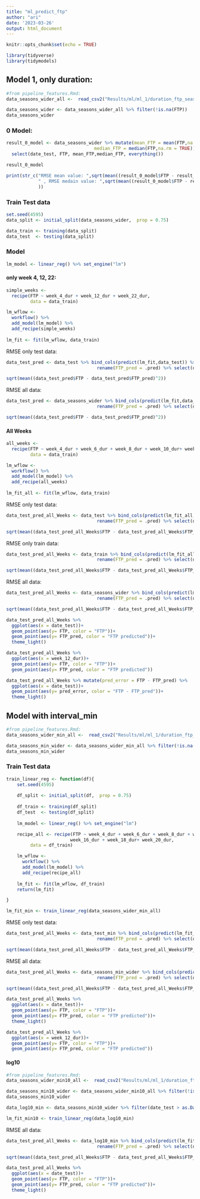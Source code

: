 ```yaml
---
title: "ml_predict_ftp"
author: "ari"
date: '2023-03-26'
output: html_document
---
```


```r
knitr::opts_chunk$set(echo = TRUE)
```

```r
library(tidyverse)
library(tidymodels)
```

## Model 1, only duration:

```r
#from pipeline_features.Rmd:
data_seasons_wider_all <-  read_csv2("Results/ml/ml_1/duration_ftp_seasons_wider.csv") 

data_seasons_wider <- data_seasons_wider_all %>% filter(!is.na(FTP))
data_seasons_wider
```

### 0 Model:
```r
result_0_model <- data_seasons_wider %>% mutate(mean_FTP = mean(FTP,na.rm = TRUE),
                                 median_FTP = median(FTP,na.rm = TRUE)) %>%
  select(date_test, FTP, mean_FTP,median_FTP, everything()) 

result_0_model
```

```r

print(str_c("RMSE mean value: ",sqrt(mean((result_0_model$FTP - result_0_model$mean_FTP)^2)),
            " , RMSE medain value: ",sqrt(mean((result_0_model$FTP - result_0_model$median_FTP)^2))
            ))

```

### Train Test data

```r
set.seed(4595)
data_split <- initial_split(data_seasons_wider,  prop = 0.75)

data_train <- training(data_split)
data_test  <- testing(data_split)
```

### Model
```r
lm_model <- linear_reg() %>% set_engine("lm")
```

#### only week 4, 12, 22:

```r
simple_weeks <- 
  recipe(FTP ~ week_4_dur + week_12_dur + week_22_dur,
         data = data_train) 
```

```r
lm_wflow <- 
  workflow() %>% 
  add_model(lm_model) %>% 
  add_recipe(simple_weeks)
 
lm_fit <- fit(lm_wflow, data_train)
```

RMSE only test data:
```r
data_test_pred <- data_test %>% bind_cols(predict(lm_fit,data_test)) %>% 
                                  rename(FTP_pred = .pred) %>% select(date_test, FTP, FTP_pred, everything())

sqrt(mean((data_test_pred$FTP - data_test_pred$FTP_pred)^2))
```

RMSE all data:
```r
data_test_pred <- data_seasons_wider %>% bind_cols(predict(lm_fit,data_seasons_wider)) %>% 
                                  rename(FTP_pred = .pred) %>% select(date_test, FTP, FTP_pred, everything())

sqrt(mean((data_test_pred$FTP - data_test_pred$FTP_pred)^2))
```



#### All Weeks

```r

all_weeks <- 
  recipe(FTP ~ week_4_dur + week_6_dur + week_8_dur + week_10_dur+ week_12_dur + week_16_dur + week_18_dur+ week_20_dur,
         data = data_train) 
```


```r
lm_wflow <- 
  workflow() %>% 
  add_model(lm_model) %>% 
  add_recipe(all_weeks)
 
lm_fit_all <- fit(lm_wflow, data_train)
```

RMSE only test data:
```r
data_test_pred_all_Weeks <- data_test %>% bind_cols(predict(lm_fit_all,data_test)) %>% 
                                  rename(FTP_pred = .pred) %>% select(date_test, FTP, FTP_pred, everything())

sqrt(mean((data_test_pred_all_Weeks$FTP - data_test_pred_all_Weeks$FTP_pred)^2))
```

RMSE only train data:
```r
data_test_pred_all_Weeks <- data_train %>% bind_cols(predict(lm_fit_all,data_train)) %>% 
                                  rename(FTP_pred = .pred) %>% select(date_test, FTP, FTP_pred, everything())

sqrt(mean((data_test_pred_all_Weeks$FTP - data_test_pred_all_Weeks$FTP_pred)^2))
```

RMSE all data:
```r
data_test_pred_all_Weeks <- data_seasons_wider %>% bind_cols(predict(lm_fit_all,data_seasons_wider)) %>% 
                                  rename(FTP_pred = .pred) %>% select(date_test, FTP, FTP_pred, everything())

sqrt(mean((data_test_pred_all_Weeks$FTP - data_test_pred_all_Weeks$FTP_pred)^2))
```


```r
data_test_pred_all_Weeks %>%
  ggplot(aes(x = date_test))+
  geom_point(aes(y= FTP, color = "FTP"))+
  geom_point(aes(y= FTP_pred, color = "FTP predicted"))+
  theme_light()
```

```r
data_test_pred_all_Weeks %>%
  ggplot(aes(x = week_12_dur))+
  geom_point(aes(y= FTP, color = "FTP"))+
  geom_point(aes(y= FTP_pred, color = "FTP predicted"))
```

```r
data_test_pred_all_Weeks %>% mutate(pred_error = FTP - FTP_pred) %>%
  ggplot(aes(x = date_test))+
  geom_point(aes(y= pred_error, color = "FTP - FTP_pred"))+
  theme_light()
```
## Model with interval_min

```r
#from pipeline_features.Rmd:
data_seasons_wider_min_all <-  read_csv2("Results/ml/ml_1/duration_ftp_seasons_min_wider.csv") 

data_seasons_min_wider <- data_seasons_wider_min_all %>% filter(!is.na(FTP))
data_seasons_min_wider
```


### Train Test data

```r

train_linear_reg <- function(df){
    set.seed(4595)
    
    df_split <- initial_split(df,  prop = 0.75)
    
    df_train <- training(df_split)
    df_test  <- testing(df_split)
    
    lm_model <- linear_reg() %>% set_engine("lm")

    recipe_all <- recipe(FTP ~ week_4_dur + week_6_dur + week_8_dur + week_10_dur+ week_12_dur + 
                        week_16_dur + week_18_dur+ week_20_dur,
         data = df_train) 

    lm_wflow <- 
      workflow() %>% 
      add_model(lm_model) %>% 
      add_recipe(recipe_all)
 
    lm_fit <- fit(lm_wflow, df_train)
    return(lm_fit)

}

lm_fit_min <- train_linear_reg(data_seasons_wider_min_all)
```


RMSE only test data:
```r
data_test_pred_all_Weeks <- data_test_min %>% bind_cols(predict(lm_fit_min,data_test_min)) %>% 
                                  rename(FTP_pred = .pred) %>% select(date_test, FTP, FTP_pred, everything())

sqrt(mean((data_test_pred_all_Weeks$FTP - data_test_pred_all_Weeks$FTP_pred)^2))
```


RMSE all data:
```r
data_test_pred_all_Weeks <- data_seasons_min_wider %>% bind_cols(predict(lm_fit_min, data_seasons_min_wider)) %>% 
                                  rename(FTP_pred = .pred) %>% select(date_test, FTP, FTP_pred, everything())

sqrt(mean((data_test_pred_all_Weeks$FTP - data_test_pred_all_Weeks$FTP_pred)^2))
```


```r
data_test_pred_all_Weeks %>%
  ggplot(aes(x = date_test))+
  geom_point(aes(y= FTP, color = "FTP"))+
  geom_point(aes(y= FTP_pred, color = "FTP predicted"))+
  theme_light()
```

```r
data_test_pred_all_Weeks %>%
  ggplot(aes(x = week_12_dur))+
  geom_point(aes(y= FTP, color = "FTP"))+
  geom_point(aes(y= FTP_pred, color = "FTP predicted"))
```

#### log10

```r
#from pipeline_features.Rmd:
data_seasons_wider_min10_all <-  read_csv2("Results/ml/ml_1/duration_ftp_seasons_min10_wider.csv") 

data_seasons_min10_wider <- data_seasons_wider_min10_all %>% filter(!is.na(FTP))
data_seasons_min10_wider
```


```r
data_log10_min <- data_seasons_min10_wider %>% filter(date_test > as.Date("2016-01-31"))

lm_fit_min10 <- train_linear_reg(data_log10_min)
```




RMSE all data:
```r
data_test_pred_all_Weeks <- data_log10_min %>% bind_cols(predict(lm_fit_min10, data_log10_min)) %>% 
                                  rename(FTP_pred = .pred) %>% select(date_test, FTP, FTP_pred, everything())

sqrt(mean((data_test_pred_all_Weeks$FTP - data_test_pred_all_Weeks$FTP_pred)^2))
```
```r
data_test_pred_all_Weeks %>%
  ggplot(aes(x = date_test))+
  geom_point(aes(y= FTP, color = "FTP"))+
  geom_point(aes(y= FTP_pred, color = "FTP predicted"))+
  theme_light()
```

